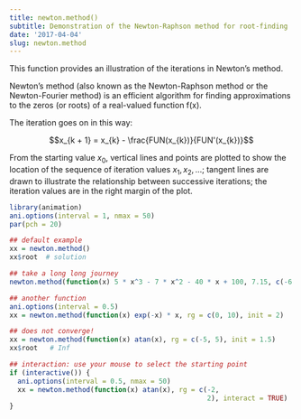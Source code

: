 ```yaml
---
title: newton.method()
subtitle: Demonstration of the Newton-Raphson method for root-finding
date: '2017-04-04'
slug: newton.method
---
```


This function provides an illustration of the iterations in Newton's method.

Newton's method (also known as the Newton-Raphson method or the
Newton-Fourier method) is an efficient algorithm for finding approximations
to the zeros (or roots) of a real-valued function f(x).

The iteration goes on in this way:

$$x_{k + 1} = x_{k} - \frac{FUN(x_{k})}{FUN'(x_{k})}$$

From the starting value $x_0$, vertical lines and points are plotted to
show the location of the sequence of iteration values $x_1, x_2, \ldots$; 
tangent lines are drawn to illustrate the
relationship between successive iterations; the iteration values are in the
right margin of the plot.

 
```r
library(animation)
ani.options(interval = 1, nmax = 50)
par(pch = 20)

## default example
xx = newton.method()
xx$root  # solution
```

```r
## take a long long journey
newton.method(function(x) 5 * x^3 - 7 * x^2 - 40 * x + 100, 7.15, c(-6.2, 7.1))
```

```r
## another function
ani.options(interval = 0.5)
xx = newton.method(function(x) exp(-x) * x, rg = c(0, 10), init = 2)
```

```r
## does not converge!
xx = newton.method(function(x) atan(x), rg = c(-5, 5), init = 1.5)
xx$root   # Inf
```

```r
## interaction: use your mouse to select the starting point
if (interactive()) {
  ani.options(interval = 0.5, nmax = 50)
  xx = newton.method(function(x) atan(x), rg = c(-2,
                                                 2), interact = TRUE)
}
```
